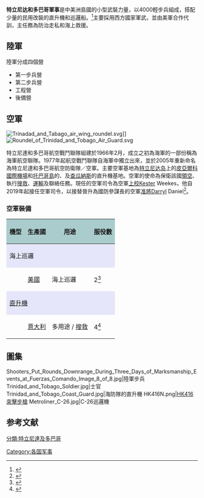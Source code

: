 {{Infobox national military
|name=特立尼達和多巴哥國防軍
|country= Trinidad and Tobago
|image= [[File:Trinidad_and_Tobago_Defence_Force_emblem.svg|145px]]
|caption=千里達及托巴哥國防軍軍徽
|founded=1962
|headquarters= [[查瓜納斯|查瓜納斯]]
|commander-in-chief= Paula-Mae Weekes
|minister= Stuart Young
|minister_title=國家安全部部長
|commander=Darryl Daniel [[空軍|空軍]][[准將|准將]]
|commander_title=國防參謀長
|age=18 
|manpower_age=18–49
|manpower_data=2000 
|available=342,980
|fit=245,253
|reaching=NA
|active=4,600
|branches=特立尼达和多巴哥陸軍<br/> 特立尼达和多巴哥空軍<br/>特立尼达和多巴哥海防隊<br/>特立尼达和多巴哥預備隊
|amount=
|percent_GDP=0.3%
}}
'''特立尼达和多巴哥軍事'''是中美洲島國的小型武裝力量，以4000輕步兵組成，搭配少量的民用改裝的直升機和巡邏船。<ref>{{cite news
|url=http://www.telegraph.co.uk/finance/newsbysector/industry/defence/8016866/BAE-faces-150m-hit-as-Trinidad-and-Tobago-cancels-drug-busting-patrol-ship-deal.html
|accessdate=2010-10-06
|title=BAE faces £150m hit as Trinidad and Tobago cancels drug-busting patrol ship deal - Telegraph
|date=2010-10-06
|location=London
|work=The Daily Telegraph
|first=Jonathan
|last=Sibun
|archive-date=2010-09-25
|archive-url=https://web.archive.org/web/20100925080123/http://www.telegraph.co.uk/finance/newsbysector/industry/defence/8016866/BAE-faces-150m-hit-as-Trinidad-and-Tobago-cancels-drug-busting-patrol-ship-deal.html
|dead-url=no
}}</ref>主要採用西方國家軍武，並由美軍合作代訓，主任務為防治走私和海上救援。

==陸軍==
陸軍分成四個營
*第一步兵營
*第二步兵營
*工程營
*後備營

==空軍==
[[File:Trinadad_and_Tabago_air_wing_roundel.svg|thumb]]]]
[[File:Roundel_of_Trinidad_and_Tobago_Air_Guard.svg|thumb]]

特立尼達和多巴哥航空戰鬥聯隊組建於1966年2月，成立之初為海軍的一部份稱為海軍航空聯隊。1977年起航空戰鬥聯隊自海軍中獨立出來，並於2005年重新命名為特立尼達和多巴哥航空防衛隊／空軍。主要空軍基地為[[特立尼达岛|特立尼达岛]]上的[[皮亞爾科國際機場|皮亞爾科國際機場]]和[[托巴哥島|托巴哥島]]的{{link-en|皇冠角國際機場|Arthur Napoleon Raymond Robinson International Airport}}、及[[查瓜納斯|查瓜納斯]]的直升機基地。空軍的使命為保衛該國[[領空|領空]]、執行[[搜救|搜救]]、[[運輸|運輸]]及聯絡任務。現任的空軍司令為空軍[[上校|上校]]Kester Weekes，他自2019年起接任空軍司令，以接替晉升為國防參謀長的空軍[[准將|准將]]Darryl Daniel<ref>{{cite book|url=http://www.news.gov.tt/archive//E-Gazette/Gazette%202014/Gazette/Gazette%20No.%20140%20of%202014.pdf|title=Trinidad and Tobago Gazzete|volume=53|issue=140|date=5 November 2014|page=1|work=The Government Printer, Republic of Trinidad And Tobago|access-date=2020-06-10|archive-date=2017-06-02|archive-url=https://web.archive.org/web/20170602173033/http://www.news.gov.tt/archive/E-Gazette/Gazette%202014/Gazette/Gazette%20No.%20140%20of%202014.pdf|dead-url=no}}</ref>。

===空軍裝備===
{| class="wikitable"
! style="text-align:center; background:#acc;"|機型
! style="text-align: center; background:#acc;"|生產國
! style="text-align:l center; background:#acc;"|用途
! style="text-align:center; background:#acc;"|服役數
|-
! style="align: center; background: lavender;" colspan="5" | 海上巡邏
|-
| {{link-en|C-26 Metro|Fairchild C-26 Metroliner}}
| [[美國|美國]]
| 海上巡邏
| 2<ref name="World Air Forces 2020">{{cite web|last= |first= |url= https://www.flightglobal.com/reports/world-air-forces-2020/135665.article|title= World Air Forces 2020|work= |publisher= Flightglobal Insight|year= 2020|doi= |accessdate= 1 March 2020|url-access= registration|archive-date= 2019-12-10|archive-url= https://web.archive.org/web/20191210142102/https://www.flightglobal.com/reports/world-air-forces-2020/135665.article|dead-url= no}}</ref>
|-
! style="align: center; background: lavender;" colspan="5" | [[直升機|直升機]]
|-
| {{link-en|AgustaWestland AW139|AgustaWestland AW139}}
| [[意大利|意大利]]
| 多用途 / [[搜救|搜救]]
| 4<ref name=" World Air Forces 2015 pg. 31">{{cite web |last=  |first=  |url= http://forms.flightglobal.com/WorldAirForces2015?product=PREM&mode=DOWNLOAD&DMDcode=FGWC4&fcid=%7B05ceef25-b72e-4bea-9a83-a7ab7d02e55a%7D_FC078_PREM_201412&fcfileext=pdf |title= World Air Forces 2015 pg. 31 |work=  |publisher= Flightglobal Insight |year= 2015 |doi=  |accessdate= 4 February 2015 |archive-date= 2017-10-19 |archive-url= https://web.archive.org/web/20171019075444/http://forms.flightglobal.com/WorldAirForces2015?product=PREM&mode=DOWNLOAD&DMDcode=FGWC4&fcid=%7B05ceef25-b72e-4bea-9a83-a7ab7d02e55a%7D_FC078_PREM_201412&fcfileext=pdf |dead-url= no }}</ref>
|}

==圖集==
<gallery>
Shooters_Put_Rounds_Downrange_During_Three_Days_of_Marksmanship_Events_at_Fuerzas_Comando_Image_8_of_8.jpg|陸軍步兵
Trinidad_and_Tobago_Soldier.jpg|士官
Trinidad_and_Tobago_Coast_Guard.jpg|海防隊的直升機
HK416N.png|[[HK416突擊步槍|HK416突擊步槍]]
Metroliner_C-26.jpg|C-26巡邏機
</gallery>

==参考文献==
{{reflist}}

[[分類:特立尼達及多巴哥|分類:特立尼達及多巴哥]]
{{美洲各國家和地區軍事}}


[[Category:各国军事|Category:各国军事]]